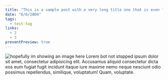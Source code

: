 ```yaml
---
title: "This is a sample post with a very long title one that is even larger than would be normal for a title that can be shown"
date: "6/6/2004"
tags:
  - test-tag
links:
  - 2
  - 3
preventPreview: true
---
```


![hopefully im showing an image here](/4430652.png) Lorem bot not stopped ipsum dolor sit amet, consectetur adipisicing elit. Accusamus aliquid consectetur dicta eos eum fugiat fugit incidunt itaque iure maxime nemo neque nesciunt odio possimus repellendus, similique, voluptatum! Quam, voluptate.
